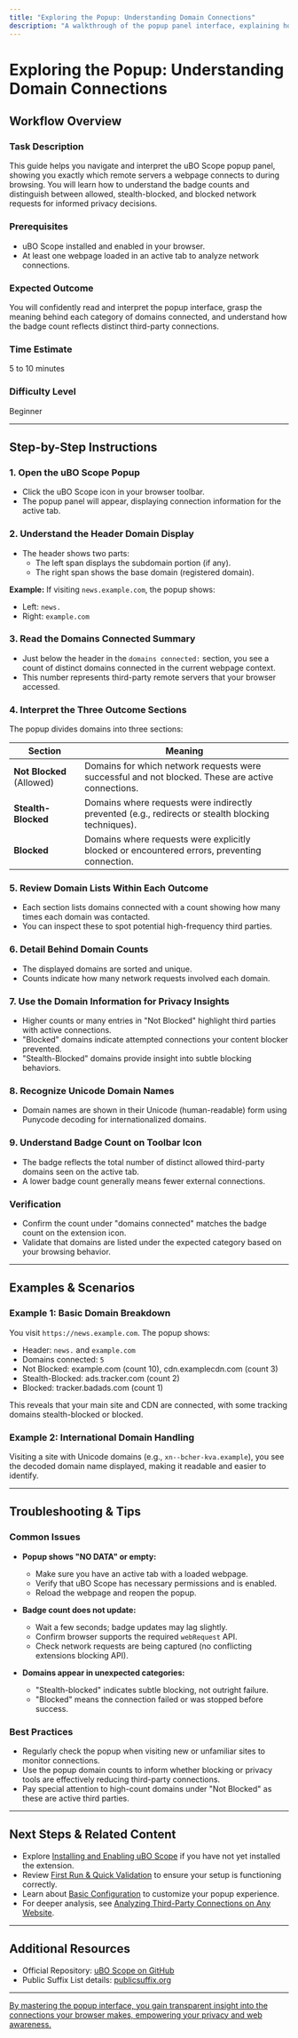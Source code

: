 ```yaml
---
title: "Exploring the Popup: Understanding Domain Connections"
description: "A walkthrough of the popup panel interface, explaining how to view which remote servers a webpage connects to, interpret the badge counts, and distinguish between allowed, stealth, and blocked requests. Highlights the practical meaning of counts for privacy decisions."
---
```


# Exploring the Popup: Understanding Domain Connections

## Workflow Overview

### Task Description
This guide helps you navigate and interpret the uBO Scope popup panel, showing you exactly which remote servers a webpage connects to during browsing. You will learn how to understand the badge counts and distinguish between allowed, stealth-blocked, and blocked network requests for informed privacy decisions.

### Prerequisites
- uBO Scope installed and enabled in your browser.
- At least one webpage loaded in an active tab to analyze network connections.

### Expected Outcome
You will confidently read and interpret the popup interface, grasp the meaning behind each category of domains connected, and understand how the badge count reflects distinct third-party connections.

### Time Estimate
5 to 10 minutes

### Difficulty Level
Beginner

---

## Step-by-Step Instructions

### 1. Open the uBO Scope Popup
- Click the uBO Scope icon in your browser toolbar.
- The popup panel will appear, displaying connection information for the active tab.

### 2. Understand the Header Domain Display
- The header shows two parts: 
  - The left span displays the subdomain portion (if any).
  - The right span shows the base domain (registered domain).

**Example:** If visiting `news.example.com`, the popup shows:
- Left: `news.`
- Right: `example.com`

### 3. Read the Domains Connected Summary
- Just below the header in the `domains connected:` section, you see a count of distinct domains connected in the current webpage context.
- This number represents third-party remote servers that your browser accessed.

### 4. Interpret the Three Outcome Sections
The popup divides domains into three sections:

| Section        | Meaning                                                                                                          |
|----------------|------------------------------------------------------------------------------------------------------------------|
| **Not Blocked** (Allowed) | Domains for which network requests were successful and not blocked. These are active connections.                 |
| **Stealth-Blocked**       | Domains where requests were indirectly prevented (e.g., redirects or stealth blocking techniques).             |
| **Blocked**               | Domains where requests were explicitly blocked or encountered errors, preventing connection.                  |

### 5. Review Domain Lists Within Each Outcome
- Each section lists domains connected with a count showing how many times each domain was contacted.
- You can inspect these to spot potential high-frequency third parties.

### 6. Detail Behind Domain Counts
- The displayed domains are sorted and unique.
- Counts indicate how many network requests involved each domain.

### 7. Use the Domain Information for Privacy Insights
- Higher counts or many entries in "Not Blocked" highlight third parties with active connections.
- "Blocked" domains indicate attempted connections your content blocker prevented.
- "Stealth-Blocked" domains provide insight into subtle blocking behaviors.

### 8. Recognize Unicode Domain Names
- Domain names are shown in their Unicode (human-readable) form using Punycode decoding for internationalized domains.

### 9. Understand Badge Count on Toolbar Icon
- The badge reflects the total number of distinct allowed third-party domains seen on the active tab.
- A lower badge count generally means fewer external connections.

### Verification
- Confirm the count under "domains connected" matches the badge count on the extension icon.
- Validate that domains are listed under the expected category based on your browsing behavior.

---

## Examples & Scenarios

### Example 1: Basic Domain Breakdown
You visit `https://news.example.com`. The popup shows:
- Header: `news.` and `example.com`
- Domains connected: `5`
- Not Blocked: example.com (count 10), cdn.examplecdn.com (count 3)
- Stealth-Blocked: ads.tracker.com (count 2)
- Blocked: tracker.badads.com (count 1)

This reveals that your main site and CDN are connected, with some tracking domains stealth-blocked or blocked.

### Example 2: International Domain Handling
Visiting a site with Unicode domains (e.g., `xn--bcher-kva.example`), you see the decoded domain name displayed, making it readable and easier to identify.

---

## Troubleshooting & Tips

### Common Issues
- **Popup shows "NO DATA" or empty:**
  - Make sure you have an active tab with a loaded webpage.
  - Verify that uBO Scope has necessary permissions and is enabled.
  - Reload the webpage and reopen the popup.

- **Badge count does not update:**
  - Wait a few seconds; badge updates may lag slightly.
  - Confirm browser supports the required `webRequest` API.
  - Check network requests are being captured (no conflicting extensions blocking API).

- **Domains appear in unexpected categories:**
  - "Stealth-blocked" indicates subtle blocking, not outright failure.
  - "Blocked" means the connection failed or was stopped before success.

### Best Practices
- Regularly check the popup when visiting new or unfamiliar sites to monitor connections.
- Use the popup domain counts to inform whether blocking or privacy tools are effectively reducing third-party connections.
- Pay special attention to high-count domains under "Not Blocked" as these are active third parties.

---

## Next Steps & Related Content

- Explore [Installing and Enabling uBO Scope](/guides/getting-started/install-extension) if you have not yet installed the extension.
- Review [First Run & Quick Validation](/getting-started/onboarding/first-run-validation) to ensure your setup is functioning correctly.
- Learn about [Basic Configuration](/getting-started/configuration-usage/basic-configuration) to customize your popup experience.
- For deeper analysis, see [Analyzing Third-Party Connections on Any Website](/guides/usage-patterns/analyze-thirdparty-connections).

---

## Additional Resources
- Official Repository: [uBO Scope on GitHub](https://github.com/gorhill/uBO-Scope)
- Public Suffix List details: [publicsuffix.org](http://publicsuffix.org/list/)

---

<u>By mastering the popup interface, you gain transparent insight into the connections your browser makes, empowering your privacy and web awareness.</u>
